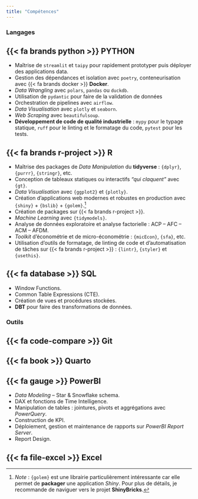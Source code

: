 ```yaml
---
title: "Compétences"
---
```


### Langages

::: {.callout-important icon=false collapse="false"}
## {{< fa brands python >}} PYTHON

- Maîtrise de `streamlit` et `taipy` pour rapidement prototyper puis déployer des applications data.
- Gestion des dépendances et isolation avec `poetry`, conteneurisation avec {{< fa brands docker >}} **Docker**.
- *Data Wrangling* avec `polars`, `pandas` ou `duckdb`.
- Utilisation de `pydantic` pour faire de la validation de données
- Orchestration de pipelines avec `airflow`.
- *Data Visualisation* avec `plotly` et `seaborn`.
- *Web Scraping* avec `beautifulsoup`.
- **Développement de code de qualité industrielle** : `mypy` pour le typage statique, `ruff` pour le linting et le formatage du code, `pytest` pour les tests.
:::


::: {.callout-important icon=false collapse="false"}
## {{< fa brands r-project >}} R
- Maîtrise des packages de *Data Manipulation* du **tidyverse** : `{dplyr}`, `{purrr}`, `{stringr}`, etc.
- Conception de tableaux statiques ou interactifs *"qui claquent"* avec `{gt}`.
- *Data Visualisation* avec `{ggplot2}` et `{plotly}`.
- Création d'applications web modernes et robustes en production avec `{shiny}` + `{bslib}` + `{golem}`.^[*Note* : `{golem}` est une librairie particulièrement intéressante car elle permet de **packager** une application *Shiny*. Pour plus de détails, je recommande de naviguer vers le projet **ShinyBricks**.]
- Création de packages sur {{< fa brands r-project >}}.
- *Machine Learning* avec `{tidymodels}`.
- Analyse de données exploratoire et analyse factorielle : ACP -- AFC -- ACM -- AFDM.
- *Toolkit* d'économétrie et de micro-économétrie : `{micEcon}`, `{sfa}`, etc.
- Utilisation d'outils de formatage, de linting de code et d'automatisation de tâches sur {{< fa brands r-project >}} : `{lintr}`, `{styler}` et `{usethis}`.
:::

::: {.callout-important icon=false collapse="false"}
## {{< fa database >}} SQL
- Window Functions.
- Common Table Expressions (CTE).
- Création de vues et procédures stockées.
- **DBT** pour faire des transformations de données.
:::

### Outils

::: {.callout-tip icon=false collapse="false"}
## {{< fa code-compare >}} Git
:::

::: {.callout-tip icon=false collapse="false"}
## {{< fa book >}} Quarto
:::

::: {.callout-tip icon=false collapse="false"}
## {{< fa gauge >}} PowerBI
- *Data Modeling* -- Star & Snowflake schema.
- DAX et fonctions de Time Intelligence.
- Manipulation de tables : jointures, pivots et aggrégations avec *PowerQuery*.
- Construction de KPI.
- Déploiement, gestion et maintenance de rapports sur *PowerBI Report Server*.
- Report Design. 
:::

::: {.callout-tip icon=false collapse="false"}
## {{< fa file-excel >}} Excel
:::

